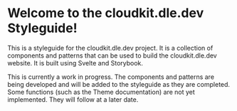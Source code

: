 
<Meta title="Introduction" />
<h1>Welcome to the cloudkit.dle.dev Styleguide!</h1>
<p>
	This is a styleguide for the cloudkit.dle.dev project. It is a collection of components and patterns
	that can be used to build the cloudkit.dle.dev website. It is built using Svelte and Storybook.
</p>

<p>
	This is currently a work in progress. The components and patterns are being developed and will be
	added to the styleguide as they are completed. Some functions (such as the Theme documentation)
	are not yet implemented. They will follow at a later date.
</p>
